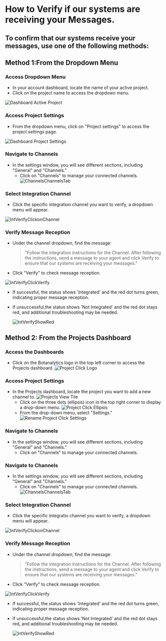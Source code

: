 


# How to Verify if our systems are receiving your Messages.

## To confirm that our systems receive your messages, use one of the following methods:

## Method 1:From the Dropdown Menu

### Access Dropdown Menu 

   - In your account dashboard, locate the name of your active project.
   - Click on the project name to access the dropdown menu.
   <img src={DashboardActiveProject} alt="Dashboard Active Project" />

### Access Project Settings

   
   - From the dropdown menu, click on "Project settings" to access the project settings page.
   <img src={DashboardProjectSettings} alt="Dashboard Project Settings" />

### Navigate to Channels

- In the settings window, you will see different sections, including "General" and "Channels."
  - Click on "Channels" to manage your connected channels.
    <img src={ChannelsChannelsTab} alt="ChannelsChannelsTab" />



### Select Integration Channel

- Click the specific integration channel you want to verify, a dropdown menu will appear.
 <img src={IntVerifyClickonChannel} alt="IntVerifyClickonChannel" />



###  Verify Message Reception

- Under the channel dropdown, find the message:
  > "Follow the integration instructions for the Channel. After following the instructions, send a message to your agent and click Verify to ensure that our systems are receiving your messages."


- Click "Verify" to check message reception.

 <img src={IntVerifyClickonVerify} alt="IntVerifyClickVerify" />


  - If successful, the status shows 'Integrated' and the red dot turns green, indicating proper message reception.

 - If unsuccessful,the status shows 'Not Integrated' and the red dot stays red, and additional troubleshooting may be needed.
    
     <img src={IntVerifyShowRed} alt="IntVerifyShowRed" />


## Method 2: From the Projects Dashboard

### Access the Dashboards
- Click on the Botanalytics logo in the top left corner to access the Projects dashboard.
  <img src={ProjectClickLogo} alt="Project Click Logo" />

### Access Project Settings

- In the Projects dashboard, locate the project you want to add a new channel to.
  <img src={ProjectViewTile} alt="Projects View Tile" />
  - Click on the three dots (ellipsis) icon in the top right corner to display a drop-down menu.
    <img src={ProjectClickEllipsis} alt="Project Click Ellipsis" />
  - From the drop-down menu, select "Settings."
    <img src={ProjectClickSettings} alt="Rename Project Click Settings" />

### Navigate to Channels

- In the settings window, you will see different sections, including "General" and "Channels."
  - Click on "Channels" to manage your connected channels.

### Navigate to Channels

- In the settings window, you will see different sections, including "General" and "Channels."
  - Click on "Channels" to manage your connected channels.
    <img src={ChannelsChannelsTab} alt="ChannelsChannelsTab" />



### Select Integration Channel

- Click the specific integratio channel you want to verify, a dropdown menu will appear.
 <img src={IntVerifyClickonChannel} alt="IntVerifyClickonChannel" />



###  Verify Message Reception

- Under the channel dropdown, find the message:
  > "Follow the integration instructions for the Channel. After following the instructions, send a message to your agent and click Verify to ensure that our systems are receiving your messages."


- Click "Verify" to check message reception.

 <img src={IntVerifyClickonVerify} alt="IntVerifyClickVerify" />


  - If successful, the status shows 'Integrated' and the red dot turns green, indicating proper message reception.

  - If unsuccessful,the status shows 'Not Integrated' and the red dot stays red, and additional troubleshooting may be needed.

       <img src={IntVerifyShowRed} alt="IntVerifyShowRed" />